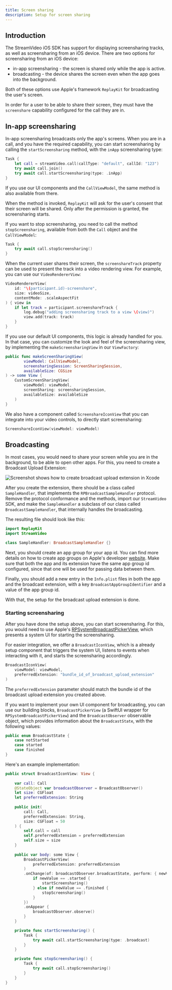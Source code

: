 ```yaml
---
title: Screen sharing
description: Setup for screen sharing
---
```


## Introduction

The StreamVideo iOS SDK has support for displaying screensharing tracks, as well as screensharing from an iOS device. There are two options for screensharing from an iOS device:
- in-app screensharing - the screen is shared only while the app is active.
- broadcasting - the device shares the screen even when the app goes into the background.

Both of these options use Apple's framework `ReplayKit` for broadcasting the user's screen. 

In order for a user to be able to share their screen, they must have the `screenshare` capability configured for the call they are in.

## In-app screensharing

In-app screensharing broadcasts only the app's screens. When you are in a call, and you have the required capability, you can start screensharing by calling the `startScreensharing` method, with the `inApp` screensharing type:

```swift
Task {
    let call = streamVideo.call(callType: "default", callId: "123")
    try await call.join()
    try await call.startScreensharing(type: .inApp)
}
```  

If you use our UI components and the `CallViewModel`, the same method is also available from there.

When the method is invoked, `ReplayKit` will ask for the user's consent that their screen will be shared. Only after the permission is granted, the screensharing starts.

If you want to stop screensharing, you need to call the method `stopScreensharing`, available from both the `Call` object and the `CallViewModel`:

```swift
Task {
    try await call.stopScreensharing()
}
```

When the current user shares their screen, the `screenshareTrack` property can be used to present the track into a video rendering view. For example, you can use our `VideoRendererView`:

```swift
VideoRendererView(
    id: "\(participant.id)-screenshare",
    size: videoSize,
    contentMode: .scaleAspectFit
) { view in
    if let track = participant.screenshareTrack {
        log.debug("adding screensharing track to a view \(view)")
        view.add(track: track)
    }
}
```

If you use our default UI components, this logic is already handled for you. In that case, you can customize the look and feel of the screensharing view, by implementing the `makeScreensharingView` in our `ViewFactory`:

```swift
public func makeScreenSharingView(
        viewModel: CallViewModel,
        screensharingSession: ScreenSharingSession,
        availableSize: CGSize
) -> some View {
    CustomScreenSharingView(
        viewModel: viewModel,
        screenSharing: screensharingSession,
        availableSize: availableSize
    )
}
```

We also have a component called `ScreenshareIconView` that you can integrate into your video controls, to directly start screensharing:

```swift
ScreenshareIconView(viewModel: viewModel)            
```

## Broadcasting

In most cases, you would need to share your screen while you are in the background, to be able to open other apps. For this, you need to create a Broadcast Upload Extension:

![Screenshot shows how to create broadcast upload extension in Xcode](../assets/broadcast-extension.png)

After you create the extension, there should be a class called `SampleHandler`, that implements the `RPBroadcastSampleHandler` protocol. Remove the protocol conformance and the methods, import our `StreamVideo` SDK, and make the `SampleHandler` a subclass of our class called `BroadcastSampleHandler`, that internally handles the broadcasting.

The resulting file should look like this:

```swift
import ReplayKit
import StreamVideo

class SampleHandler: BroadcastSampleHandler {}
```

Next, you should create an app group for your app id. You can find more details on how to create app groups on Apple's developer [website](https://developer.apple.com/documentation/xcode/configuring-app-groups#Create-App-Groups-for-all-other-platforms). Make sure that both the app and its extension have the same app group id configured, since that one will be used for passing data between them.

Finally, you should add a new entry in the `Info.plist` files in both the app and the broadcast extension, with a key `BroadcastAppGroupIdentifier` and a value of the app group id.

With that, the setup for the broadcast upload extension is done.

### Starting screensharing

After you have done the setup above, you can start screensharing. For this, you would need to use Apple's [RPSystemBroadcastPickerView](https://developer.apple.com/documentation/replaykit/rpsystembroadcastpickerview), which presents a system UI for starting the screensharing. 

For easier integration, we offer a `BroadcastIconView`, which is a already setup component that triggers the system UI, listens to events when interacting with it, and starts the screensharing accordingly.

```swift
BroadcastIconView(
    viewModel: viewModel,
    preferredExtension: "bundle_id_of_broadcast_upload_extension"
)
```

The `preferredExtension` parameter should match the bundle id of the broadcast upload extension you created above.

If you want to implement your own UI component for broadcasting, you can use our building blocks, `BroadcastPickerView` (a SwiftUI wrapper for `RPSystemBroadcastPickerView`) and the `BroadcastObserver` observable object, which provides information about the `BroadcastState`, with the following values:

```swift
public enum BroadcastState {
    case notStarted
    case started
    case finished
}
```

Here's an example implementation:

```swift
public struct BroadcastIconView: View {
        
    var call: Call
    @StateObject var broadcastObserver = BroadcastObserver()
    let size: CGFloat
    let preferredExtension: String
    
    public init(
        call: Call,
        preferredExtension: String,
        size: CGFloat = 50
    ) {
        self.call = call
        self.preferredExtension = preferredExtension
        self.size = size
    }
    
    public var body: some View {
        BroadcastPickerView(
            preferredExtension: preferredExtension
        )
        .onChange(of: broadcastObserver.broadcastState, perform: { newValue in
            if newValue == .started {
                startScreensharing()
            } else if newValue == .finished {
                stopScreensharing()
            }
        })
        .onAppear {
            broadcastObserver.observe()
        }
    }

    private func startScreensharing() {
        Task {
            try await call.startScreensharing(type: .broadcast)
        }
    }

    private func stopScreensharing() {
        Task {
            try await call.stopScreensharing()
        }
    }
}
```
